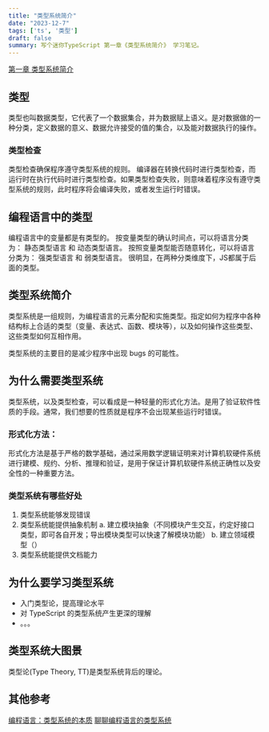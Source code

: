 ```yaml
---
title: "类型系统简介"
date: "2023-12-7"
tags: ['ts', '类型']
draft: false
summary: 写个迷你TypeScript 第一章《类型系统简介》 学习笔记。
---
```


[第一章 类型系统简介](https://suica.github.io/write-you-a-typescript/docs/category/1-%E7%B1%BB%E5%9E%8B%E7%B3%BB%E7%BB%9F%E7%AE%80%E4%BB%8B)

## 类型
类型也叫数据类型，它代表了一个数据集合，并为数据赋上语义。是对数据做的一种分类，定义数据的意义、数据允许接受的值的集合，以及能对数据执行的操作。


### 类型检查
类型检查确保程序遵守类型系统的规则。
编译器在转换代码时进行类型检查，而运行时在执行代码时进行类型检查。如果类型检查失败，则意味着程序没有遵守类型系统的规则，此时程序将会编译失败，或者发生运行时错误。


## 编程语言中的类型
编程语言中的变量都是有类型的。
按变量类型的确认时间点，可以将语言分类为： 静态类型语言 和 动态类型语言。
按照变量类型能否随意转化，可以将语言分类为： 强类型语言 和 弱类型语言。
很明显，在两种分类维度下，JS都属于后面的类型。

## 类型系统简介
类型系统是一组规则，为编程语言的元素分配和实施类型。指定如何为程序中各种结构标上合适的类型（变量、表达式、函数、模块等），以及如何操作这些类型、这些类型如何互相作用。

类型系统的主要目的是减少程序中出现 bugs 的可能性。


## 为什么需要类型系统
类型系统，以及类型检查，可以看成是一种轻量的形式化方法。是用了验证软件性质的手段。通常，我们想要的性质就是程序不会出现某些运行时错误。

### 形式化方法：
形式化方法是基于严格的数学基础，通过采用数学逻辑证明来对计算机软硬件系统进行建模、规约、分析、推理和验证，是用于保证计算机软硬件系统正确性以及安全性的一种重要方法。
### 类型系统有哪些好处
1. 类型系统能够发现错误
2. 类型系统能提供抽象机制
    a. 建立模块抽象（不同模块产生交互，约定好接口类型，即可各自开发；导出模块类型可以快速了解模块功能）
    b. 建立领域模型（）
3. 类型系统能提供文档能力


## 为什么要学习类型系统
- 入门类型论，提高理论水平
- 对 TypeScript 的类型系统产生更深的理解
- 。。。

## 类型系统大图景
类型论(Type Theory, TT)是类型系统背后的理论。

## 其他参考

[编程语言：类型系统的本质](https://segmentfault.com/a/1190000042060686)
[聊聊编程语言的类型系统](https://zhuyinjun.me/2019/type_system_in_programming_languages/)